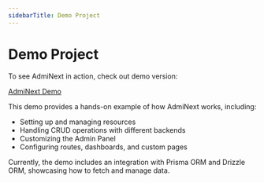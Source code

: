 ```yaml
---
sidebarTitle: Demo Project
---
```


# Demo Project

To see AdmiNext in action, check out demo version:

[AdmiNext Demo](https://github.com/max-konin/AdmiNext/tree/master/apps/demo)

This demo provides a hands-on example of how AdmiNext works, including:

- Setting up and managing resources
- Handling CRUD operations with different backends
- Customizing the Admin Panel
- Configuring routes, dashboards, and custom pages

Currently, the demo includes an integration with Prisma ORM and Drizzle ORM, showcasing how to fetch and manage data.
